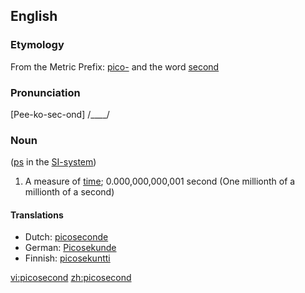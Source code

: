 ==English==

===Etymology===
From the Metric Prefix: [[pico-]] and the word [[second]]

===Pronunciation===
[Pee-ko-sec-ond] /____/

===Noun===
{{en-noun}}  ([[ps]] in the [[SI-system]])

# A measure of [[time]]; 0.000,000,000,001 second (One millionth of a millionth of a second)

====Translations====
*Dutch: [[picoseconde]] {{m}}
*German: [[Picosekunde]] {{f}}
*Finnish: [[picosekuntti]]

[[vi:picosecond]]
[[zh:picosecond]]